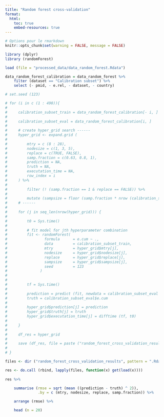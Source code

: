 ```yaml
---
title: "Random forest cross-validation"
format:
  html:
    toc: true
    embed-resources: true
---
```



```r
# Options pour le rmarkdown
knitr::opts_chunk$set(warning = FALSE, message = FALSE)
```

```r
library (dplyr)
library (randomForest)
```


```r
load (file = "processed_data/data_random_forest.Rdata")
```


```r
data_random_forest_calibration = data_random_forest %>% 
    filter (dataset == "Calibration subset") %>%
    select (- pmid, - e.rel, - dataset, - country)
```


```r
# set.seed (123)

# for (i in c (1 : 490)){
# 
#     calibration_subset_train = data_random_forest_calibration[- i, ]
# 
#     calibration_subset_eval = data_random_forest_calibration[i, ]
# 
#     # create hyper_grid search ------
#     hyper_grid <- expand.grid (
# 
#         mtry = c (8 : 28),
#         nodesize = c(1, 3, 5),
#         replace = c(TRUE, FALSE),
#         samp.fraction = c(0.63, 0.8, 1),
#         prediction = NA,
#         truth = NA,
#         executation_time = NA,
#         row_index = i
#     ) %>%
# 
#         filter (! (samp.fraction == 1 & replace == FALSE)) %>%
# 
#         mutate (sampsize = floor (samp.fraction * nrow (calibration_subset_train)))
#     # ------
# 
#     for (j in seq_len(nrow(hyper_grid))) {
# 
#         t0 = Sys.time()
# 
#         # fit model for jth hyperparameter combination
#         fit <- randomForest(
#                 formula      = e.cum ~ ., 
#                 data         = calibration_subset_train, 
#                 mtry         = hyper_grid$mtry[j],
#                 nodesize     = hyper_grid$nodesize[j],
#                 replace      = hyper_grid$replace[j],
#                 sampsize     = hyper_grid$sampsize[j],
#                 seed         = 123
#               )
# 
# 
#         tf = Sys.time()
# 
#         prediction = predict (fit, newdata = calibration_subset_eval %>% select (- e.cum))
#         truth = calibration_subset_eval$e.cum
# 
#         hyper_grid$prediction[j] = prediction
#         hyper_grid$truth[j] = truth
#         hyper_grid$executation_time[j] = difftime (tf, t0)
# 
#     }
#     
#     df_res = hyper_grid
# 
#     save (df_res, file = paste ("random_forest_cross_validation_results/df_res", i, "Rdata", sep = "."))
# 
# }
```

```r
files <- dir ("random_forest_cross_validation_results", pattern = ".Rdata", full.names = TRUE)

res <- do.call (rbind, lapply(files, function(x) get(load(x))))
                              
res %>%

    summarise (rmse = sqrt (mean ((prediction - truth) ^ 2)), 
               .by = c (mtry, nodesize, replace, samp.fraction)) %>%

    arrange (rmse) %>% 

    head (n = 20) 
```



